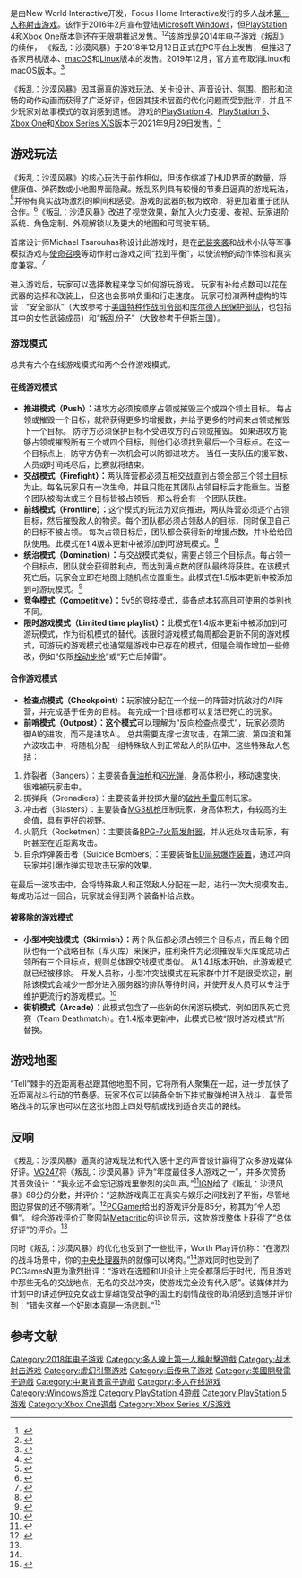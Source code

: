 {{NoteTA
|G1=Games
}}

{{Infobox video game
| title = 叛乱：沙漠风暴
| english = Insurgency: Sandstorm
| image = 
| alt = 
| caption = 
| developer = [[New_World_Interactive|New World Interactive]]
| publisher = [[Focus家庭互动娱乐公司|Focus家庭互动娱乐公司]]
| director = 
| producer = 
| designer = 
| writer = 
| programmer = 
| artist = 
| composer = 
| series = 
| engine = [[虚幻引擎4|虚幻引擎4]]
| platforms = {{Unbulleted list|[[Microsoft_Windows|Microsoft Windows]]|[[PlayStation_4|PlayStation 4]]|[[Xbox_One|Xbox One]]|[[PlayStation_5|PlayStation 5]]|[[Xbox_Series_X_and_Series_S|Xbox Series X/S]]}}
| released = {{Unbulleted list|'''Microsoft Windows'''|2018年12月12日|'''PlayStation 5'''、'''Xbox Series X/S'''||'''PlayStation 4'''、'''Xbox One'''|2021年9月29日}}
| shutdown = 
| onlinegame = 
| genre = [[战术射击游戏|战术射击]]
| modes = [[多人电子游戏|多人游戏]]
}}

{{vgname|叛乱：沙漠风暴|en=Insurgency: Sandstorm}}是由New World Interactive开发，Focus Home Interactive发行的多人战术[[第一人称射击游戏|第一人称射击游戏]]。该作于2016年2月宣布登陆[[Microsoft_Windows|Microsoft Windows]]，但[[PlayStation_4|PlayStation 4]]和[[Xbox_One|Xbox One]]版本则还在无限期推迟发售。<ref>{{Cite book|chapter=Christopher Columbus's "Letter to the Sovereigns": Announcing the Discovery|title=New World Encounters|url=http://dx.doi.org/10.1525/9780520913103-002|publisher=University of California Press|date=1993-12-31|isbn=978-0-520-91310-3|pages=1–11}}</ref><ref>{{Cite book|chapter=PlayStation 2|title=Game Console Hacking|url=http://dx.doi.org/10.1016/b978-193183631-9/50011-8|publisher=Elsevier|date=2004|isbn=978-1-931836-31-9|pages=147–177}}</ref>该游戏是2014年电子游戏《叛乱》的续作， 《叛乱：沙漠风暴》于2018年12月12日正式在PC平台上发售，但推迟了各家用机版本、[[macOS|macOS]]和[[Linux|Linux]]版本的发售。2019年12月，官方宣布取消Linux和macOS版本。<ref>{{Cite book|chapter=Introduction|title=In Your Eyes a Sandstorm|url=http://dx.doi.org/10.1525/9780520949850-002|publisher=University of California Press|date=2019-12-31|isbn=978-0-520-94985-0|pages=1–12}}</ref>

《叛乱：沙漠风暴》因其逼真的游戏玩法、关卡设计、声音设计、氛围、图形和流畅的动作动画而获得了广泛好评，但因其技术层面的优化问题而受到批评，并且不少玩家对故事模式的取消感到遗憾。 游戏的[[PlayStation_4|PlayStation 4]]、[[PlayStation_5|PlayStation 5]]、[[Xbox_One|Xbox One]]和[[Xbox_Series_X/S|Xbox Series X/S]]版本于2021年9月29日发售。<ref>{{Cite web|title=Insurgency: Sandstorm gets a boots on the ground console launch trailer|url=https://www.videogamer.com/news/insurgency-sandstorm-gets-a-boots-on-the-ground-console-launch-trailer/|access-date=2021-09-23|date=2021-09-22|work=VideoGamer.com|language=en-US|archive-date=2021-09-24|archive-url=https://web.archive.org/web/20210924040959/https://www.videogamer.com/news/insurgency-sandstorm-gets-a-boots-on-the-ground-console-launch-trailer/|dead-url=no}}</ref>

== 游戏玩法 ==
《叛乱：沙漠风暴》的核心玩法于前作相似，但该作缩减了HUD界面的数量，将健康值、弹药数或小地图界面隐藏。叛乱系列具有较慢的节奏且逼真的游戏玩法，<ref>{{Cite book|chapter=SEVEN. Realism Retrieved|title=Retrieving Realism|url=http://dx.doi.org/10.4159/9780674287136-007|publisher=Harvard University Press|date=2015-12-31|isbn=978-0-674-28713-6|pages=131–147}}</ref>并带有真实战场激烈的瞬间和感受。游戏的武器的极为致命，将更加着重于团队合作。<ref>{{Cite book|chapter=Postscript: In Your Eyes a Sandstorm|title=In Your Eyes a Sandstorm|url=http://dx.doi.org/10.1525/9780520949850-011|publisher=University of California Press|date=2019-12-31|isbn=978-0-520-94985-0|pages=289–294}}</ref>《叛乱：沙漠风暴》改进了视觉效果，新加入火力支援、夜视、玩家进阶系统、角色定制、外观解锁以及更大的地图和可驾驶车辆。

首席设计师Michael Tsarouhas称设计此游戏时，是在[[武装突袭|武装突袭]]和战术小队等军事模拟游戏与[[決勝時刻系列|使命召唤]]等动作射击游戏之间“找到平衡”，以使流畅的动作体验和真实度兼容。<ref>{{Cite journal|title=The Balance between Idealism and Realism in Jewish Financial Law|url=http://dx.doi.org/10.2139/ssrn.1930579|last=Aiello|first=Steven|date=2011|journal=SSRN Electronic Journal|doi=10.2139/ssrn.1930579|issn=1556-5068}}</ref>

进入游戏后，玩家可以选择教程来学习如何游玩游戏。 玩家有补给点数可以花在武器的选择和改装上，但这也会影响负重和行走速度。 玩家可扮演两种虚构的阵营：“安全部队”（大致参考于[[美国特种作战司令部|美国特种作战司令部]]和[[人民保護部隊|库尔德人民保护部队]]，也包括其中的女性武装成员）和“叛乱份子”（大致参考于[[伊斯兰国|伊斯兰国]]）。

=== 游戏模式 ===
总共有六个在线游戏模式和两个合作游戏模式。

==== 在线游戏模式 ====

* '''推进模式（Push）：'''进攻方必须按顺序占领或摧毁三个或四个领土目标。 每占领或摧毁一个目标，就将获得更多的增援数，并给予更多的时间来占领或摧毁下一个目标。 防守方必须保护目标不受进攻方的占领或摧毁。 如果进攻方能够占领或摧毁所有三个或四个目标，则他们必须找到最后一个目标点。在这一个目标点上，防守方仍有一次机会可以防御进攻方。 当任一支队伍的援军数、人员或时间耗尽后，比赛就将结束。
* '''交战模式（Firefight）：'''两队阵营都必须互相交战直到占领全部三个领土目标为止。每名玩家只有一次生命，并且只能在其团队占领目标后才能重生。当整个团队被淘汰或三个目标皆被占领后，那么将会有一个团队获胜。
* '''前线模式（Frontline）：'''这个模式的玩法为双向推进，两队阵营必须逐个占领目标，然后摧毁敌人的物资。每个团队都必须占领敌人的目标，同时保卫自己的目标不被占领。 每次占领目标后，团队都会获得新的增援点数，并补给给团队使用。此模式在1.4版本更新中被添加到可游玩模式。<ref>{{Cite web|title=internal displacement Update Issue 2: September 10|url=http://dx.doi.org/10.1163/2210-7975_hrd-9806-2016007|accessdate=2020-11-02|work=Human Rights Documents Online}}</ref>
* '''统治模式（Domination）：'''与交战模式类似，需要占领三个目标点。每占领一个目标点，团队就会获得胜利点，而达到满点数的团队最终将获胜。在该模式死亡后，玩家会立即在地图上随机点位置重生。此模式在1.5版本更新中被添加到可游玩模式。<ref>{{Cite journal|title=Tanzania Economic Update, December 2019|url=http://dx.doi.org/10.1596/32791|date=2019-12|doi=10.1596/32791}}</ref>
* '''竞争模式（Competitive）：'''5v5的竞技模式，装备成本较高且可使用的类别也不同。
* '''限时游戏模式（Limited time playlist）：'''此模式在1.4版本更新中被添加到可游玩模式，作为街机模式的替代。该限时游戏模式每周都会更新不同的游戏模式，可游玩的游戏模式也通常是游戏中已存在的模式，但是会稍作增加一些修改，例如“仅限[[手動槍機|栓动步枪]]”或“死亡后掉雷”。

==== 合作游戏模式 ====

* '''检查点模式（Checkpoint）：'''玩家被分配在一个统一的阵营对抗敌对的AI阵营，并完成基于任务的目标。 每完成一个目标都可以复活已死亡的玩家。
* '''前哨模式（Outpost）：这个模式'''可以理解为“反向检查点模式”，玩家必须防御AI的进攻，而不是进攻AI。 总共需要支撑七波攻击，在第二波、第四波和第六波攻击中，将随机分配一组特殊敌人到正常敌人的队伍中。这些特殊敌人包括：

# 炸裂者（Bangers）：主要装备[[M3衝鋒槍|黄油枪]]和[[闪光弹|闪光弹]]，身高体积小，移动速度快，很难被玩家击中。
# 掷弹兵（Grenadiers）：主要装备并投掷大量的[[手榴弹|破片手雷]]压制玩家。
# 冲击者（Blasters）：主要装备[[MG3通用機槍|MG3机枪]]压制玩家，身高体积大，有较高的生命值，具有更好的视野。
# 火箭兵（Rocketmen）：主要装备[[RPG-7|RPG-7火箭发射器]]，并从远处攻击玩家，有时甚至在近距离攻击。
# 自杀炸弹袭击者（Suicide Bombers）：主要装备[[簡易爆炸裝置|IED简易爆炸装置]]，通过冲向玩家并引爆炸弹实现攻击玩家的效果。

在最后一波攻击中，会将特殊敌人和正常敌人分配在一起，进行一次大规模攻击。 每成功活过一回合，玩家就会得到两个装备补给点数。

==== 被移除的游戏模式 ====

* '''小型冲突战模式（Skirmish）：'''两个队伍都必须占领三个目标点，而且每个团队也有一个战略目标（军火库）来保护，胜利条件为必须摧毁军火库或成功占领所有三个目标点，规则总体跟交战模式类似。 从1.4.1版本开始，此游戏模式就已经被移除。 开发人员称，小型冲突战模式在玩家群中并不是很受欢迎，删除该模式会减少一部分进入服务器的排队等待时间，并使开发人员可以专注于维护更流行的游戏模式。<ref>{{Cite journal|title=Philippines Economic Update, October 2019|url=http://dx.doi.org/10.1596/32531|date=2019-10|doi=10.1596/32531}}</ref>
* '''街机模式（Arcade）：'''此模式包含了一些新的休闲游玩模式，例如团队死亡竞赛（Team Deathmatch）。在1.4版本更新中，此模式已被“限时游戏模式”所替换。

== 游戏地图 ==

“Tell”棘手的近距离巷战跟其他地图不同，它将所有人聚集在一起，进一步加快了近距离战斗行动的节奏感。玩家不仅可以装备全新下挂式散弹枪进入战斗，喜爱策略战斗的玩家也可以在这张地图上四处导航或找到适合夹击的路线。
== 反响 ==
{{VG Reviews
| MC = (PC) 78/100<ref name="#1">{{Cite journal|title=DIN EN 16603-40-07:2019-06, Raumfahrttechnik_- Teil_40-07: Modelliersoftware-Plattform; Englische Fassung prEN_16603-40-07:2019|url=http://dx.doi.org/10.31030/3022078|publisher=Beuth Verlag GmbH}}</ref>
| GI =7.75/10<ref>{{Cite book|chapter=From Novel to Game and Back Again|title=The Advanced Game Narrative Toolbox|url=http://dx.doi.org/10.1201/9781351014397-6|publisher=CRC Press|date=2019-02-18|isbn=978-1-351-01439-7|pages=65–73|first=Matt|last=Forbeck}}</ref>
| IGN = 8.8/10<ref name="#1"/>
| PCGUS = 85/100<ref>{{Cite journal|title=Internationale Studienergebnisse|url=http://dx.doi.org/10.1055/a-0899-9046|date=2019-07|journal=ergopraxis|issue=07/08|doi=10.1055/a-0899-9046|volume=12|pages=16–18|issn=1439-2283}}</ref>
}}

《叛乱：沙漠风暴》逼真的游戏玩法和代入感十足的声音设计赢得了众多游戏媒体好评。[[VG247|VG247]]将《叛乱：沙漠风暴》评为“年度最佳多人游戏之一”，并多次赞扬其音效设计：“我永远不会忘记游戏里惨烈的尖叫声。”<ref>{{Cite book|chapter=Setting Up Online FPS Game Servers|title=Networking and Online Games|url=http://dx.doi.org/10.1002/047003047x.ch12|publisher=John Wiley & Sons, Ltd|date=2006-06-15|location=Chichester, UK|isbn=978-0-470-03047-9|pages=187–208}}</ref>[[IGN|IGN]]给了《叛乱：沙漠风暴》88分的分数，并评价：“这款游戏真正在真实与娱乐之间找到了平衡，尽管地图边界做的还不够清晰”。<ref name="#2">{{Cite book|chapter=The Disengaged Generation|title=In Your Eyes a Sandstorm|url=http://dx.doi.org/10.1525/9780520949850-003|publisher=University of California Press|date=2019-12-31|isbn=978-0-520-94985-0|pages=13–46}}</ref>[[PC_Gamer|PCGamer]]给出的游戏评分是85分，称其为“令人恐惧”。 综合游戏评价汇聚网站[[Metacritic|Metacritic]]的评论显示，这款游戏整体上获得了“总体好评”的评价。<ref name="#2"/>

同时《叛乱：沙漠风暴》的优化也受到了一些批评，Worth Play评价称：“在激烈的战斗场景中，你的[[中央处理器|中央处理器]]热的就像可以烤肉。”<ref name="#2"/>游戏同时也受到了PCGamesN更为激烈批评：“游戏在选题和UI设计上完全都落后于时代，而且游戏中那些无名的交战地点，无名的交战冲突，使游戏完全没有代入感”。该媒体并为计划中的讲述伊拉克女战士穿越饱受战争的国土的剧情战役的取消感到遗憾并评价到：“错失这样一个好剧本真是一场悲剧。”<ref>{{Cite journal|title=The Bushwhackers' War: Insurgency and Counter-Insurgency in West Virginia|url=http://dx.doi.org/10.1353/cwh.1964.0048|last=Curry|first=Richard O.|last2=Ham|first2=F. Gerald|date=1964|journal=Civil War History|issue=4|doi=10.1353/cwh.1964.0048|volume=10|pages=416–433|issn=1533-6271}}</ref>

== 参考文献 ==
{{reflist|30em}}

{{DEFAULTSORT:Insurgency Sandstorm}}
[[Category:2018年电子游戏|Category:2018年电子游戏]]
[[Category:多人線上第一人稱射擊遊戲|Category:多人線上第一人稱射擊遊戲]]
[[Category:战术射击游戏|Category:战术射击游戏]]
[[Category:虚幻引擎游戏|Category:虚幻引擎游戏]]
[[Category:后传电子游戏|Category:后传电子游戏]]
[[Category:美國開發電子遊戲|Category:美國開發電子遊戲]]
[[Category:中東背景電子遊戲|Category:中東背景電子遊戲]]
[[Category:多人在线游戏|Category:多人在线游戏]]
[[Category:Windows游戏|Category:Windows游戏]]
[[Category:PlayStation_4遊戲|Category:PlayStation 4遊戲]]
[[Category:PlayStation_5游戏|Category:PlayStation 5游戏]]
[[Category:Xbox_One遊戲|Category:Xbox One遊戲]]
[[Category:Xbox_Series_X/S游戏|Category:Xbox Series X/S游戏]]